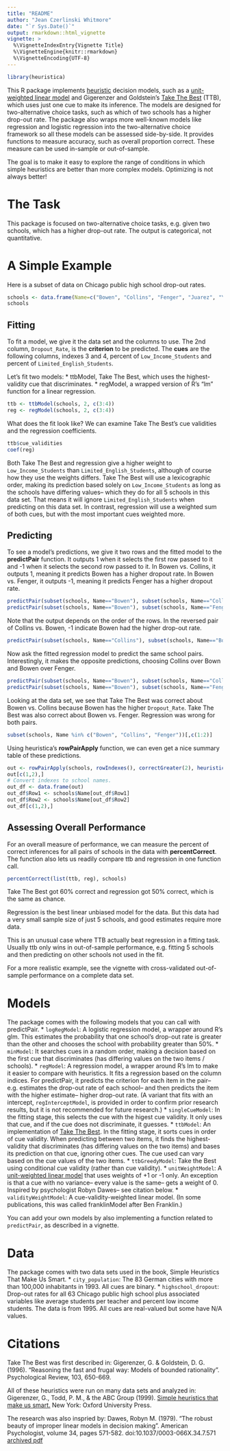 ```yaml
---
title: "README"
author: "Jean Czerlinski Whitmore"
date: "`r Sys.Date()`"
output: rmarkdown::html_vignette
vignette: >
  %\VignetteIndexEntry{Vignette Title}
  %\VignetteEngine{knitr::rmarkdown}
  %\VignetteEncoding{UTF-8}
---
```


<!-- Copy & paste & alter from ../README.Rmd 
     * Changed header to produce vignette, not github markdown.
     * Removed installation info.
-->

```r
library(heuristica)
```



This R package implements [heuristic](http://en.wikipedia.org/wiki/Heuristic) decision models, such as a [unit-weighted linear model](http://en.wikipedia.org/wiki/Unit-weighted_regression) and Gigerenzer and Goldstein's [Take The Best](http://en.wikipedia.org/wiki/Take-the-best_heuristic) (TTB), which uses just one cue to make its inference.  The models are designed for two-alternative choice tasks, such as which of two schools has a higher drop-out rate.  The package also wraps more well-known models like regression and logistic regression into the two-alternative choice framework so all these models can be assessed side-by-side.  It provides functions to measure accuracy, such as overall proportion correct.  These measure can be used in-sample or out-of-sample.

The goal is to make it easy to explore the range of conditions in which simple heuristics are better than more complex models.  Optimizing is not always better!

# The Task

This package is focused on two-alternative choice tasks, e.g. given two schools, which has a higher drop-out rate.  The output is categorical, not quantitative.

# A Simple Example

Here is a subset of data on Chicago public high school drop-out rates.

```r
schools <- data.frame(Name=c("Bowen", "Collins", "Fenger", "Juarez", "Young"), Dropout_Rate=c(25.5, 11.8, 28.7, 21.6, 4.5), Low_Income_Students=c(82.5, 88.8, 63.2, 84.5, 30.3), Limited_English_Students=c(11.4, 0.1, 0, 28.3, 0.1))
schools
```

## Fitting

To fit a model, we give it the data set and the columns to use.  The 2nd column, `Dropout_Rate`, is the __criterion__ to be predicted.  The __cues__ are the following columns, indexes 3 and 4, percent of `Low_Income_Students` and percent of `Limited_English_Students`.

Let's fit two models:
* ttbModel, Take The Best, which uses the highest-validity cue that discriminates.
* regModel, a wrapped version of R's "lm" function for a linear regression.

```r
ttb <- ttbModel(schools, 2, c(3:4))
reg <- regModel(schools, 2, c(3:4))
```

What does the fit look like?  We can examine Take The Best's cue validities and the regression coefficients.
```r
ttb$cue_validities
coef(reg)
```
Both Take The Best and regression give a higher weight to `Low_Income_Students` than `Limited_English_Students`, although of course how they use the weights differs.  Take The Best will use a lexicographic order, making its prediction based solely on `Low_Income_Students` as long as the schools have differing values-- which they do for all 5 schools in this data set.  That means it will ignore `Limited_English_Students` when predicting on this data set.  In contrast, regression will use a weighted sum of both cues, but with the most important cues weighted more.  

## Predicting

To see a model's predictions, we give it two rows and the fitted model to the __predictPair__ function.  It outputs 1 when it selects the first row passed to it and -1 when it selects the second row passed to it.  In Bowen vs. Collins, it outputs 1, meaning it predicts Bowen has a higher dropout rate.  In Bowen vs. Fenger, it outputs -1, meaning it predicts Fenger has a higher dropout rate.
```r
predictPair(subset(schools, Name=="Bowen"), subset(schools, Name=="Collins"), ttb)
predictPair(subset(schools, Name=="Bowen"), subset(schools, Name=="Fenger"), ttb)
```

Note that the output depends on the order of the rows.  In the reversed pair of Collins vs. Bowen, -1 indicate Bowen had the higher drop-out rate.
```r
predictPair(subset(schools, Name=="Collins"), subset(schools, Name=="Bowen"), ttb)
```


Now ask the fitted regression model to predict the same school pairs.  Interestingly, it makes the opposite predictions, choosing Collins over Bown and Bowen over Fenger.
```r
predictPair(subset(schools, Name=="Bowen"), subset(schools, Name=="Collins"), reg)
predictPair(subset(schools, Name=="Bowen"), subset(schools, Name=="Fenger"), reg)
```

Looking at the data set, we see that Take The Best was correct about Bowen vs. Collins because Bowen has the higher `Dropout_Rate`.  Take The Best was also correct about Bowen vs. Fenger.  Regression was wrong for both pairs.
```r
subset(schools, Name %in% c("Bowen", "Collins", "Fenger"))[,c(1:2)]
```

Using heuristica's __rowPairApply__ function, we can even get a nice summary table of these predictions.
```r
out <- rowPairApply(schools, rowIndexes(), correctGreater(2), heuristics(ttb, reg))
out[c(1,2),]
# Convert indexes to school names.
out_df <- data.frame(out)
out_df$Row1 <- schools$Name[out_df$Row1]
out_df$Row2 <- schools$Name[out_df$Row2]
out_df[c(1,2),]
```


## Assessing Overall Performance

For an overall measure of performance, we can measure the percent of correct inferences for all pairs of schools in the data with __percentCorrect__.  The function also lets us readily compare ttb and regression in one function call.
```r
percentCorrect(list(ttb, reg), schools)
```

Take The Best got 60% correct and regression got 50% correct, which is the same as chance.

Regression is the best linear unbiased model for the data.  But this data had a very small sample size of just 5 schools, and good estimates require more data.

This is an unusual case where TTB actually beat regression in a fitting task.  Usually ttb only wins in out-of-sample performance, e.g. fitting 5 schools and then predicting on other schools not used in the fit.

For a more realistic example, see the vignette with cross-validated out-of-sample performance on a complete data set.

# Models

The package comes with the following models that you can call with predictPair.
* `logRegModel`: A logistic regression model, a wrapper around R's glm.  This estimates the probability that one school's drop-out rate is greater than the other and chooses the school with probability greater than 50%.
* `minModel`: It searches cues in a random order, making a decision based on the first cue that discriminates (has differing values on the two items / schools).
* `regModel`: A regression model, a wrapper around R's lm to make it easier to compare with heuristics.  It fits a regression based on the column indices.  For predictPair, it predicts the criterion for each item in the pair-- e.g. estimates the drop-out rate of each school-- and then predicts the item with the higher estimate-- higher drop-out rate.  (A variant that fits with an intercept, `regInterceptModel`, is provided in order to confirm prior research results, but it is not recommended for future research.)
* `singleCueModel`: In the fitting stage, this selects the cue with the higest cue validity.  It only uses that cue, and if the cue does not discriminate, it guesses.
* `ttbModel`: An implementation of [Take The Best](http://en.wikipedia.org/wiki/Take-the-best_heuristic). In the fitting stage, it sorts cues in order of cue validity.  When predicting between two items, it finds the highest-validity that discriminates (has differing values on the two items) and bases its prediction on that cue, ignoring other cues.  The cue used can vary based on the cue values of the two items.
* `ttbGreedyModel`: Take the Best using conditional cue validity (rather than cue validity).
* `unitWeightModel`: A [unit-weighted linear model](http://en.wikipedia.org/wiki/Unit-weighted_regression) that uses weights of +1 or -1 only.  An exception is that a cue with no variance-- every value is the same-- gets a weight of 0.  Inspired by psychologist Robyn Dawes-- see citation below.
* `validityWeightModel`: A cue-validity-weighted linear model.  (In some publications, this was called franklinModel after Ben Franklin.)

You can add your own models by also implementing a function related to `predictPair`, as described in a vignette.

# Data

The package comes with two data sets used in the book, Simple Heuristics That Make Us Smart.
* `city_population`:  The 83 German cities with more than 100,000 inhabitants in 1993.  All cues are binary.
* `highschool_dropout`: Drop-out rates for all 63 Chicago public high school plus associated variables like average students per teacher and percent low income students.  The data is
from 1995.  All cues are real-valued but some have N/A values.

# Citations

Take The Best was first described in:
Gigerenzer, G. & Goldstein, D. G. (1996). "Reasoning the fast and frugal way: Models of bounded rationality". Psychological Review, 103, 650-669.

All of these heuristics were run on many data sets and analyzed in:
Gigerenzer, G., Todd, P. M., & the ABC Group (1999). [Simple heuristics that make us smart.](http://www.amazon.com/Simple-Heuristics-That-Make-Smart/dp/0195143817) New York: Oxford University Press. 

The research was also inspried by:
Dawes, Robyn M. (1979). "The robust beauty of improper linear models in decision making". American Psychologist, volume 34, pages 571-582. doi:10.1037/0003-066X.34.7.571 [archived pdf](http://www.cmu.edu/dietrich/sds/docs/dawes/the-robust-beauty-of-improper-linear-models-in-decision-making.pdf)


